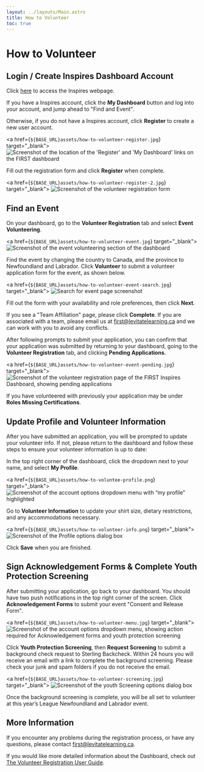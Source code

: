 ```yaml
---
layout: ../layouts/Main.astro
title: How to Volunteer
toc: true
---
```




# How to Volunteer

## Login / Create <FIRST /> Inspires Dashboard Account

Click [here](https://www.firstinspires.org/) to access the <FIRST /> Inspires webpage.

If you have a <FIRST /> Inspires account, click the **My Dashboard** button and log into your account, and jump ahead to
"Find and Event".

Otherwise, if you do not have a <FIRST /> Inspires account, click **Register** to create a new user account.

<a href={`${BASE_URL}assets/how-to-volunteer-register.jpg`} target="_blank">
	![Screenshot of the location of the 'Register' and 'My Dashboard' links on the FIRST dashboard](/assets/how-to-volunteer-register.jpg)
</a>

Fill out the registration form and click **Register** when complete.

<a href={`${BASE_URL}assets/how-to-volunteer-register-2.jpg`} target="_blank">
	![Screenshot of the volunteer registration form](/assets/how-to-volunteer-register-2.jpg)
</a>

## Find an Event

On your dashboard, go to the **Volunteer Registration** tab and select **Event Volunteering**.

<a href={`${BASE_URL}assets/how-to-volunteer-event.jpg`} target="_blank">
	![Screenshot of the event volunteering section of the dashboard](/assets/how-to-volunteer-event.jpg)
</a>

Find the <FLLNL /> event by changing the country to Canada, and the province to Newfoundland and Labrador. Click
**Volunteer** to submit a volunteer application form for the event, as shown below.

<a href={`${BASE_URL}assets/how-to-volunteer-event-search.jpg`} target="_blank">
	![Search for event page screenshot](/assets/how-to-volunteer-event-search.jpg)
</a>

Fill out the form with your availability and role preferences, then click **Next**.

If you see a "Team Affiliation" page, please click **Complete**. If you are associated with a team, please email us at
[first@levitatelearning.ca](mailto:first@levitatelearning.ca) and we can work with you to avoid any conflicts.

After following prompts to submit your application, you can confirm that your application was submitted by returning to
your dashboard, going to the **Volunteer Registration** tab, and clicking **Pending Applications**.

<a href={`${BASE_URL}assets/how-to-volunteer-event-pending.jpg`} target="_blank">
	![Screenshot of the volunteer registration page of the FIRST Inspires Dashboard, showing pending applications](/assets/how-to-volunteer-event-pending.jpg)
</a>

If you have volunteered with <FLLNL /> previously your application may be under **Roles Missing Certifications**.

## Update Profile and Volunteer Information

After you have submitted an application, you will be prompted to update your volunteer info. If not, please return to
the dashboard and follow these steps to ensure your volunteer information is up to date:

In the top right corner of the dashboard, click the dropdown next to your name, and select **My Profile**.

<a href={`${BASE_URL}assets/how-to-voluntee-profile.png`} target="_blank">
	![Screenshot of the account options dropdown menu with “my profile” highlighted](/assets/how-to-volunteer-profile.png)
</a>

Go to **Volunteer Information** to update your shirt size, dietary restrictions, and any accommodations necessary.

<a href={`${BASE_URL}assets/how-to-volunteer-info.png`} target="_blank">
	![Screenshot of the Profile options dialog box](/assets/how-to-volunteer-info.png)
</a>

Click **Save** when you are finished.

## Sign Acknowledgement Forms & Complete Youth Protection Screening

After submitting your application, go back to your dashboard. You should have two push notifications in the top right
corner of the screen. Click **Acknowledgement Forms** to submit your event "Consent and Release Form".

<a href={`${BASE_URL}assets/how-to-volunteer-menu.jpg`} target="_blank">
	![Screenshot of the account options dropdown menu, showing action required for Acknowledgement forms and youth protection screening](/assets/how-to-volunteer-menu.jpg)
</a>

Click **Youth Protection Screening**, then **Request Screening** to submit a background check request to Sterling
Backcheck. Within 24 hours you will receive an email with a link to complete the background screening. Please check your
junk and spam folders if you do not receive the email.

<a href={`${BASE_URL}assets/how-to-volunteer-screening.jpg`} target="_blank">
	![Screenshot of the youth Screening options dialog box](/assets/how-to-volunteer-screening.jpg)
</a>

Once the background screening is complete, you will be all set to volunteer at this year’s <FIRSTLEGO /> League
Newfoundland and Labrador event.

## More Information

If you encounter any problems during the registration process, or have any questions, please contact
[first@levitatelearning.ca](mailto:first@levitatelearning.ca).

If you would like more detailed information about the <FIRST/> Dashboard, check out
[The Volunteer Registration User Guide](https://www.firstinspires.org/sites/default/files/uploads/resource_library/volunteer/volunteer-registration-user-guide.pdf).
